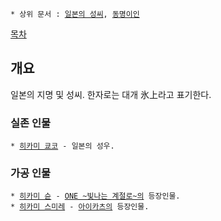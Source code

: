  * 상위 문서 : [[일본의 성씨]], [[동명이인]]

[[목차]]
== 개요 ==
일본의 지명 및 성씨. 한자로는 대개 氷上라고 표기한다. 
=== 실존 인물 ===
 * [[히카미 쿄코]] - 일본의 성우.
=== 가공 인물 ===
 * [[히카미 슌]] - [[ONE ~빛나는 계절로~]]의 등장인물.
 * [[히카미 스미레]] - [[아이카츠]]의 등장인물.


